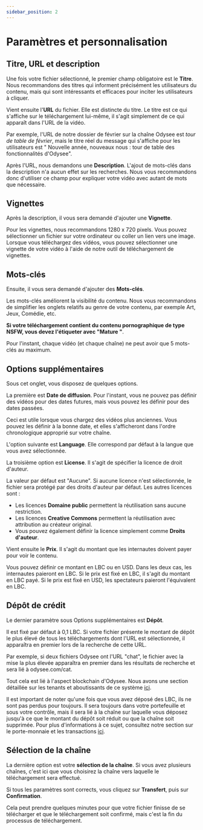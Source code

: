 ---
sidebar_position: 2
---

# Paramètres et personnalisation

## Titre, URL et description

Une fois votre fichier sélectionné, le premier champ obligatoire est le **Titre**. Nous recommandons des titres qui informent précisément les utilisateurs du contenu, mais qui sont intéressants et efficaces pour inciter les utilisateurs à cliquer.

Vient ensuite l'**URL** du fichier. Elle est distincte du titre. Le titre est ce qui s'affiche sur le téléchargement lui-même, il s'agit simplement de ce qui apparaît dans l'URL de la vidéo.

Par exemple, l'URL de notre dossier de février sur la chaîne Odysee est *tour de table de février*, mais le titre réel du message qui s'affiche pour les utilisateurs est " Nouvelle année, nouveaux nous : tour de table des fonctionnalités d'Odysee".

Après l'URL, nous demandons une **Description**. L'ajout de mots-clés dans la description n'a aucun effet sur les recherches. Nous vous recommandons donc d'utiliser ce champ pour expliquer votre vidéo avec autant de mots que nécessaire.

## Vignettes

Après la description, il vous sera demandé d'ajouter une **Vignette**.

Pour les vignettes, nous recommandons 1280 x 720 pixels. Vous pouvez sélectionner un fichier sur votre ordinateur ou coller un lien vers une image. Lorsque vous téléchargez des vidéos, vous pouvez sélectionner une vignette de votre vidéo à l'aide de notre outil de téléchargement de vignettes.
## Mots-clés 

Ensuite, il vous sera demandé d'ajouter des **Mots-clés**.

Les mots-clés améliorent la visibilité du contenu. Nous vous recommandons de simplifier les onglets relatifs au genre de votre contenu, par exemple Art, Jeux, Comédie, etc.

**Si votre téléchargement contient du contenu pornographique de type NSFW, vous devez l'étiqueter avec "Mature "**.

Pour l'instant, chaque vidéo (et chaque chaîne) ne peut avoir que 5 mots-clés au maximum.

## Options supplémentaires

Sous cet onglet, vous disposez de quelques options.

La première est **Date de diffusion**. Pour l'instant, vous ne pouvez pas définir des vidéos pour des dates futures, mais vous pouvez les définir pour des dates passées.

Ceci est utile lorsque vous chargez des vidéos plus anciennes. Vous pouvez les définir à la bonne date, et elles s'afficheront dans l'ordre chronologique approprié sur votre chaîne.

L'option suivante est **Language**. Elle correspond par défaut à la langue que vous avez sélectionnée.

La troisième option est **License**. Il s'agit de spécifier la licence de droit d'auteur.

La valeur par défaut est "Aucune". Si aucune licence n'est sélectionnée, le fichier sera protégé par des droits d'auteur par défaut. Les autres licences sont :

- Les licences **Domaine public** permettent la réutilisation sans aucune restriction.
- Les licences **Creative Commons** permettent la réutilisation avec attribution au créateur original.
- Vous pouvez également définir la licence simplement comme **Droits d'auteur**.

Vient ensuite le **Prix**. Il s'agit du montant que les internautes doivent payer pour voir le contenu.

Vous pouvez définir ce montant en LBC ou en USD. Dans les deux cas, les internautes paieront en LBC. Si le prix est fixé en LBC, il s'agit du montant en LBC payé. Si le prix est fixé en USD, les spectateurs paieront l'équivalent en LBC.

## Dépôt de crédit

Le dernier paramètre sous Options supplémentaires est **Dépôt**.

Il est fixé par défaut à 0,1 LBC. Si votre fichier présente le montant de dépôt le plus élevé de tous les téléchargements dont l'URL est sélectionnée, il apparaîtra en premier lors de la recherche de cette URL.

Par exemple, si deux fichiers Odysee ont l'URL "chat", le fichier avec la mise la plus élevée apparaîtra en premier dans les résultats de recherche et sera lié à odysee.com/cat.

Tout cela est lié à l'aspect blockchain d'Odysee. Nous avons une section détaillée sur les tenants et aboutissants de ce système [ici](http://chihuahuaspin.com).

Il est important de noter qu'une fois que vous avez déposé des LBC, ils ne sont pas perdus pour toujours. Il sera toujours dans votre portefeuille et sous votre contrôle, mais il sera lié à la chaîne sur laquelle vous déposez jusqu'à ce que le montant du dépôt soit réduit ou que la chaîne soit supprimée. Pour plus d'informations à ce sujet, consultez notre section sur le porte-monnaie et les transactions [ici](http://chihuahuaspin.com).

## Sélection de la chaîne

La dernière option est votre **sélection de la chaîne**. Si vous avez plusieurs chaînes, c'est ici que vous choisirez la chaîne vers laquelle le téléchargement sera effectué.

Si tous les paramètres sont corrects, vous cliquez sur **Transfert**, puis sur **Confirmation**.

Cela peut prendre quelques minutes pour que votre fichier finisse de se télécharger et que le téléchargement soit confirmé, mais c'est la fin du processus de téléchargement.
